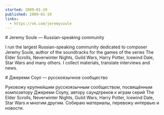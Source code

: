 ```yaml
---
started: 2009-01-19
published: 2009-01-19
links:
  - https://vk.com/jeremysoule
---
```


<Content lang="en">
# Jeremy Soule — Russian-speaking community

I run the largest Russian-speaking community dedicated to composer Jeremy Soule, author of the soundtracks for the games
of the series The Elder Scrolls, Neverwinter Nights, Guild Wars, Harry Potter, Icewind Dale, Star Wars and many others.
I collect materials, translate interviews and news.

</Content>

<Content lang="ru">
# Джереми Соул — русскоязычное сообщество

Руковожу крупнейшим русскоязычным сообществом, посвящённым композитору Джереми Соулу, автору саундтреков к играм серий
The Elder Scrolls, Neverwinter Nights, Guild Wars, Harry Potter, Icewind Dale, Star Wars и многим другим. Собираю
материалы, перевожу интервью и новости.

</Content>
